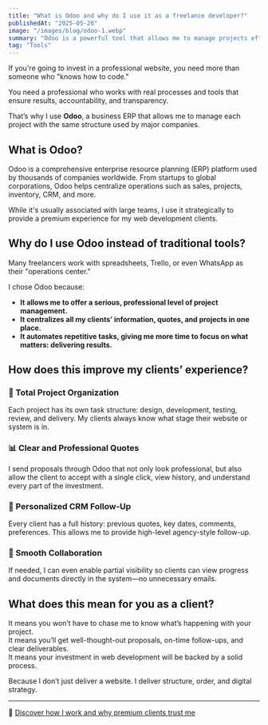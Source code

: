 ```yaml
---
title: "What is Odoo and why do I use it as a freelance developer?"
publishedAt: "2025-05-26"
image: "/images/blog/odoo-1.webp"
summary: "Odoo is a powerful tool that allows me to manage projects efficiently and professionally."
tag: "Tools"
---
```


If you're going to invest in a professional website, you need more than someone who "knows how to code."

You need a professional who works with real processes and tools that ensure results, accountability, and transparency.

That’s why I use **Odoo**, a business ERP that allows me to manage each project with the same structure used by major companies.

## What is Odoo?

Odoo is a comprehensive enterprise resource planning (ERP) platform used by thousands of companies worldwide. From startups to global corporations, Odoo helps centralize operations such as sales, projects, inventory, CRM, and more.

While it's usually associated with large teams, I use it strategically to provide a premium experience for my web development clients.

## Why do I use Odoo instead of traditional tools?

Many freelancers work with spreadsheets, Trello, or even WhatsApp as their "operations center."

I chose Odoo because:

- **It allows me to offer a serious, professional level of project management.**  
- **It centralizes all my clients’ information, quotes, and projects in one place.**  
- **It automates repetitive tasks, giving me more time to focus on what matters: delivering results.**

## How does this improve my clients’ experience?

### 🧩 Total Project Organization  
Each project has its own task structure: design, development, testing, review, and delivery. My clients always know what stage their website or system is in.

### 📊 Clear and Professional Quotes  
I send proposals through Odoo that not only look professional, but also allow the client to accept with a single click, view history, and understand every part of the investment.

### 👥 Personalized CRM Follow-Up  
Every client has a full history: previous quotes, key dates, comments, preferences. This allows me to provide high-level agency-style follow-up.

### 🤝 Smooth Collaboration  
If needed, I can even enable partial visibility so clients can view progress and documents directly in the system—no unnecessary emails.

## What does this mean for you as a client?

It means you won’t have to chase me to know what’s happening with your project.  
It means you’ll get well-thought-out proposals, on-time follow-ups, and clear deliverables.  
It means your investment in web development will be backed by a solid process.

Because I don’t just deliver a website. I deliver structure, order, and digital strategy.

---

🔗 [Discover how I work and why premium clients trust me](/about)
